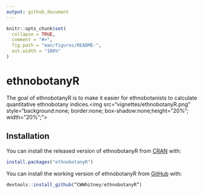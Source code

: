 ```yaml
---
output: github_document
---
```


<!-- README.md is generated from README.Rmd. Please edit that file -->

```r
knitr::opts_chunk$set(
  collapse = TRUE,
  comment = "#>",
  fig.path = "man/figures/README-",
  out.width = "100%"
)
```
# ethnobotanyR

The goal of ethnobotanyR is to make it easier for ethnobotanists to calculate quantitative ethnobotany indices.<img src="vignettes/ethnobotanyR.png" style="background:none; border:none; box-shadow:none;height="20%"; width="20%";">

## Installation

You can install the released version of ethnobotanyR from [CRAN](https://CRAN.R-project.org) with:

``` r
install.packages("ethnobotanyR")
```

You can install the working version of ethnobotanyR from [GitHub](https://github.com) with:
``` r
devtools::install_github(“CWWhitney/ethnobotanyR”)
```